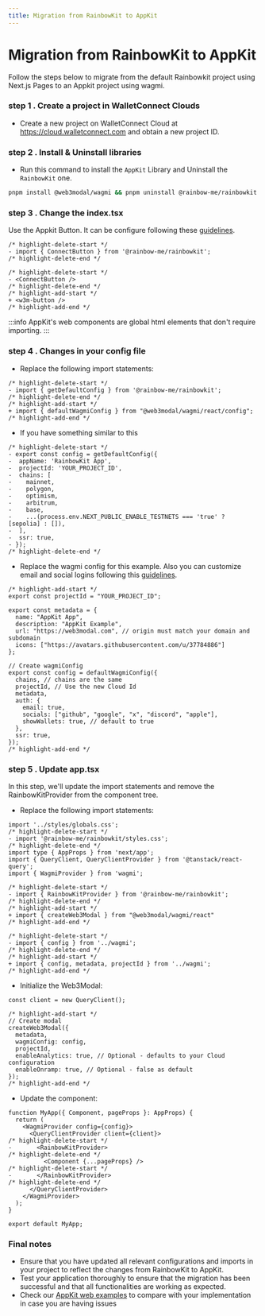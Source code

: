 ```yaml
---
title: Migration from RainbowKit to AppKit
---
```


# Migration from RainbowKit to AppKit

Follow the steps below to migrate from the default Rainbowkit project using Next.js Pages to an Appkit project using wagmi.

### step 1 . Create a project in WalletConnect Clouds

+ Create a new project on WalletConnect Cloud at https://cloud.walletconnect.com and obtain a new project ID.

### step 2 . Install & Uninstall libraries

+ Run this command to install the `AppKit` Library and Uninstall the `RainbowKit` one.

```bash
pnpm install @web3modal/wagmi && pnpm uninstall @rainbow-me/rainbowkit
```

### step 3 . Change the index.tsx

Use the Appkit Button. It can be configure following these [guidelines](https://docs.walletconnect.com/appkit/react-native/core/components#w3mbutton-).
```tsx
/* highlight-delete-start */
- import { ConnectButton } from '@rainbow-me/rainbowkit';
/* highlight-delete-end */

/* highlight-delete-start */
- <ConnectButton />
/* highlight-delete-end */
/* highlight-add-start */
+ <w3m-button />
/* highlight-add-end */
```

:::info
AppKit's web components are global html elements that don't require importing.
:::

### step 4 . Changes in your config file

+ Replace the following import statements:
```tsx
/* highlight-delete-start */
- import { getDefaultConfig } from '@rainbow-me/rainbowkit';
/* highlight-delete-end */
/* highlight-add-start */
+ import { defaultWagmiConfig } from "@web3modal/wagmi/react/config";
/* highlight-add-end */
```

+ If you have something similar to this
```tsx
/* highlight-delete-start */
- export const config = getDefaultConfig({
-  appName: 'RainbowKit App',
-  projectId: 'YOUR_PROJECT_ID',
-  chains: [
-    mainnet,
-    polygon,
-    optimism,
-    arbitrum,
-    base,
-    ...(process.env.NEXT_PUBLIC_ENABLE_TESTNETS === 'true' ? [sepolia] : []),
-  ],
-  ssr: true,
- });
/* highlight-delete-end */
```

+ Replace the wagmi config for this example. Also you can customize email and social logins following this [guidelines](https://docs.walletconnect.com/appkit/react/onboarding/socials).

```tsx
/* highlight-add-start */
export const projectId = "YOUR_PROJECT_ID";

export const metadata = {
  name: "AppKit App",
  description: "AppKit Example",
  url: "https://web3modal.com", // origin must match your domain and subdomain
  icons: ["https://avatars.githubusercontent.com/u/37784886"]
};

// Create wagmiConfig
export const config = defaultWagmiConfig({
  chains, // chains are the same
  projectId, // Use the new Cloud Id 
  metadata,
  auth: { 
    email: true, 
    socials: ["github", "google", "x", "discord", "apple"],
    showWallets: true, // default to true
  },
  ssr: true,
});
/* highlight-add-end */
```

###  step 5 . Update app.tsx

In this step, we'll update the import statements and remove the RainbowKitProvider from the component tree.

+ Replace the following import statements:
```tsx
import '../styles/globals.css';
/* highlight-delete-start */
- import '@rainbow-me/rainbowkit/styles.css';
/* highlight-delete-end */
import type { AppProps } from 'next/app';
import { QueryClient, QueryClientProvider } from '@tanstack/react-query';
import { WagmiProvider } from 'wagmi';

/* highlight-delete-start */
- import { RainbowKitProvider } from '@rainbow-me/rainbowkit';
/* highlight-delete-end */
/* highlight-add-start */
+ import { createWeb3Modal } from "@web3modal/wagmi/react"
/* highlight-add-end */

/* highlight-delete-start */
- import { config } from '../wagmi';
/* highlight-delete-end */
/* highlight-add-start */
+ import { config, metadata, projectId } from '../wagmi';
/* highlight-add-end */
```


+ Initialize the Web3Modal:
```tsx
const client = new QueryClient();

/* highlight-add-start */
// Create modal
createWeb3Modal({
  metadata,
  wagmiConfig: config,
  projectId,
  enableAnalytics: true, // Optional - defaults to your Cloud configuration
  enableOnramp: true, // Optional - false as default
});
/* highlight-add-end */
```

+ Update the component:
```tsx
function MyApp({ Component, pageProps }: AppProps) {
  return (
    <WagmiProvider config={config}>
      <QueryClientProvider client={client}>
/* highlight-delete-start */
-       <RainbowKitProvider>
/* highlight-delete-end */
          <Component {...pageProps} />
/* highlight-delete-start */
-       </RainbowKitProvider>
/* highlight-delete-end */
      </QueryClientProvider>
    </WagmiProvider>
  );
}

export default MyApp;
```

###  Final notes

+ Ensure that you have updated all relevant configurations and imports in your project to reflect the changes from RainbowKit to AppKit.
+ Test your application thoroughly to ensure that the migration has been successful and that all functionalities are working as expected.
+ Check our [AppKit web examples](https://github.com/WalletConnect/web-examples/tree/main/dapps/web3modal) to compare with your implementation in case you are having issues 